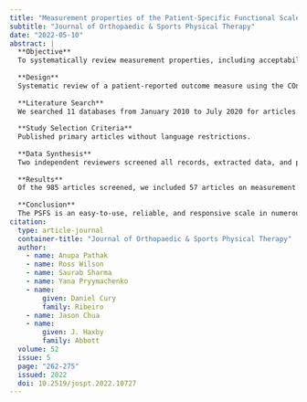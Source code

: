 ```yaml
---
title: "Measurement properties of the Patient-Specific Functional Scale and its current uses: An updated systematic review of 57 studies using COSMIN guidelines"
subtitle: "Journal of Orthopaedic & Sports Physical Therapy"
date: "2022-05-10"
abstract: |
  **Objective**
  To systematically review measurement properties, including acceptability, feasibility, and interpretability, and current uses of the Patient-Specific Functional Scale (PSFS).
  
  **Design**
  Systematic review of a patient-reported outcome measure using the COnsensus-based Standards for the selection of health status Measurement INstruments (COSMIN) guidelines.
  
  **Literature Search**
  We searched 11 databases from January 2010 to July 2020 for articles on measurement properties or use of PSFS.
  
  **Study Selection Criteria**
  Published primary articles without language restrictions.
  
  **Data Synthesis**
  Two independent reviewers screened all records, extracted data, and performed risk of bias assessments using COSMIN guidelines. We qualitatively synthesized findings for each measurement property in musculoskeletal and nonmusculoskeletal conditions, and 2 reviewers independently performed Grading of Recommendations Assessment, Development and Evaluation assessments. This study was preregistered with the Open Science Framework ( https://doi.org/10.17605/OSF.IO/42UZT).
  
  **Results**
  Of the 985 articles screened, we included 57 articles on measurement properties and 255 articles on the use of PSFS. The PSFS had sufficient test-retest reliability in musculoskeletal (22 studies, 845 participants, low-to-moderate certainty) and nonmusculoskeletal conditions (6 studies, 197 participants, very low certainty), insufficient construct validity as a measure of physical function (21 studies, 2 945 participants, low-to-moderate certainty), and sufficient responsiveness (32 studies, 13 770 participants, moderate-to-high certainty). The standard error of measurement ranged from 0.35 to 1.5. The PSFS was used in 87 unique health conditions, some without prior evidence of validity.
  
  **Conclusion**
  The PSFS is an easy-to-use, reliable, and responsive scale in numerous musculoskeletal conditions, but the construct validity of PSFS remains uncertain. Further study of the measurement properties of the PSFS in nonmusculoskeletal conditions is necessary before clinical use.
citation: 
  type: article-journal
  container-title: "Journal of Orthopaedic & Sports Physical Therapy"
  author:
    - name: Anupa Pathak
    - name: Ross Wilson
    - name: Saurab Sharma
    - name: Yana Pryymachenko
    - name:
        given: Daniel Cury
        family: Ribeiro
    - name: Jason Chua
    - name:
        given: J. Haxby
        family: Abbott
  volume: 52
  issue: 5
  page: "262-275"
  issued: 2022
  doi: 10.2519/jospt.2022.10727
---
```

